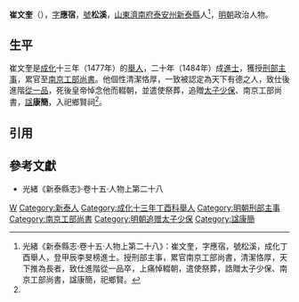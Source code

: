 '''崔文奎'''（{{bd|15世紀||16世紀}}），[[表字|字]]'''應宿'''，[[號|號]]'''松溪'''，[[山東等處承宣布政使司|山東]][[濟南府|濟南府]][[泰安州|泰安州]][[新泰縣|新泰縣]]人<ref name=djs>光緒《新泰縣志·卷十五·人物上第二十八》：崔文奎，字應宿，號松溪，成化丁酉舉人，登甲辰李旻榜進士。授刑部主事，累官南京工部尚書，清潔恪厚，天下推為長者，致仕進階從一品卒，上痛悼輟朝，遣使祭葬，誥贈太子少保、南京工部尚書，諡康簡，祀鄉賢。</ref>，[[明朝|明朝]]政治人物。

==生平==
崔文奎是[[成化|成化]]十三年（1477年）的[[舉人|舉人]]，二十年（1484年）成[[進士|進士]]，獲授[[刑部|刑部]][[主事|主事]]，累官至[[南京六部|南京工部]][[尚書_(官職)|尚書]]。他個性清潔恪厚，一致被認定為天下有德之人，致仕後進階[[從一品|從一品]]，死後皇帝悼念他而輟朝，並遣使祭葬，追贈[[太子少保|太子少保]]、南京工部尚書，[[諡|諡]]'''康簡'''，入祀鄉賢祠<ref name=djs/>。

==引用==
{{reflist}}

==參考文獻==
*光緒《新泰縣志》·卷十五·人物上第二十八

{{start box}}
{{s-off}}
{{s-before|[[叢蘭|叢蘭]]}}
{{s-title|[[南京工部尚書|南京工部尚書]]|1522年－1525年}}
{{s-after|[[陳雍_(明朝)|陳雍]]}}
{{end box}}

{{成化二十年甲辰科殿試金榜}}

[[Category:崔姓|W]]
[[Category:新泰人|Category:新泰人]]
[[Category:成化十三年丁酉科舉人|Category:成化十三年丁酉科舉人]]
[[Category:明朝刑部主事|Category:明朝刑部主事]]
[[Category:南京工部尚書|Category:南京工部尚書]]
[[Category:明朝追赠太子少保|Category:明朝追赠太子少保]]
[[Category:諡康簡|Category:諡康簡]]